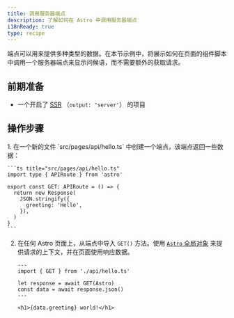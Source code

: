 ```yaml
---
title: 调用服务器端点
description: 了解如何在 Astro 中调用服务器端点
i18nReady: true
type: recipe
---
```


端点可以用来提供多种类型的数据。在本节示例中，将展示如何在页面的组件脚本中调用一个服务器端点来显示问候语，而不需要额外的获取请求。

## 前期准备

- 一个开启了 [SSR](/zh-cn/guides/server-side-rendering/) （`output: 'server'`） 的项目

## 操作步骤

<Steps>
1. 在一个新的文件 `src/pages/api/hello.ts` 中创建一个端点，该端点返回一些数据：

    ```ts title="src/pages/api/hello.ts"
    import type { APIRoute } from 'astro'

    export const GET: APIRoute = () => {
      return new Response(
        JSON.stringify({
          greeting: 'Hello',
        }),
      )
    }
    ```

2. 在任何 Astro 页面上，从端点中导入 `GET()` 方法。使用 [`Astro` 全局对象](/zh-cn/reference/api-reference/#astro-global) 来提供请求的上下文，并在页面使用响应数据。

    ```astro title="src/pages/index.astro"
    ---
    import { GET } from './api/hello.ts'

    let response = await GET(Astro)
    const data = await response.json()
    ---

    <h1>{data.greeting} world!</h1>
    ```
</Steps>